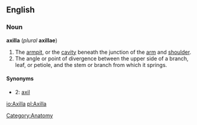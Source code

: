 ==English==
===Noun===
'''axilla''' (''plural'' '''axillae''') 
#The [[armpit]], or the [[cavity]] beneath the junction of the [[arm]] and [[shoulder]].
#The angle or point of divergence between the upper side of a branch, leaf, or petiole, and the stem or branch from which it springs. 

====Synonyms====
*2: [[axil]]

[[Category:Anatomy]]

[[io:Axilla]]
[[pl:Axilla]]